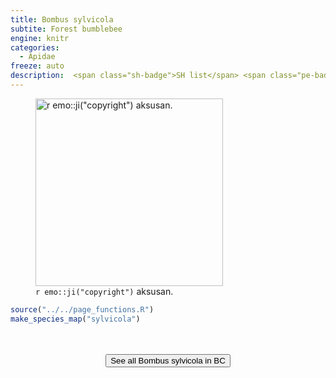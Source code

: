 ```yaml
---
title: Bombus sylvicola
subtite: Forest bumblebee
engine: knitr
categories:
  - Apidae
freeze: auto
description:  <span class="sh-badge">SH list</span> <span class="pe-badge">PM Evidence</span>
---
```

![`r emo::ji("copyright")` aksusan.](https://inaturalist-open-data.s3.amazonaws.com/photos/317733587/medium.jpeg){height=300}





```r
source("../../page_functions.R")
make_species_map("sylvicola")
```
<br><br>
<center>


<a href="https://inaturalist.ca/observations?place_id=7085&subview=map&taxon_id=450489"><button type="button" class="btn btn-secondary">See all Bombus sylvicola in BC <i class="fa-solid fa-arrow-up-right-from-square"></i> </button></a>
</center>
